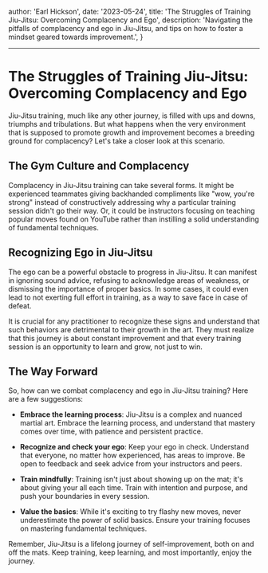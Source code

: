 

  author: 'Earl Hickson',
  date: '2023-05-24',
  title: 'The Struggles of Training Jiu-Jitsu: Overcoming Complacency and Ego',
  description:
    'Navigating the pitfalls of complacency and ego in Jiu-Jitsu, and tips on how to foster a mindset geared towards improvement.',
}


---

# The Struggles of Training Jiu-Jitsu: Overcoming Complacency and Ego

Jiu-Jitsu training, much like any other journey, is filled with ups and downs, triumphs and tribulations. But what happens when the very environment that is supposed to promote growth and improvement becomes a breeding ground for complacency? Let's take a closer look at this scenario.

## The Gym Culture and Complacency

Complacency in Jiu-Jitsu training can take several forms. It might be experienced teammates giving backhanded compliments like "wow, you're strong" instead of constructively addressing why a particular training session didn't go their way. Or, it could be instructors focusing on teaching popular moves found on YouTube rather than instilling a solid understanding of fundamental techniques.

## Recognizing Ego in Jiu-Jitsu

The ego can be a powerful obstacle to progress in Jiu-Jitsu. It can manifest in ignoring sound advice, refusing to acknowledge areas of weakness, or dismissing the importance of proper basics. In some cases, it could even lead to not exerting full effort in training, as a way to save face in case of defeat.

It is crucial for any practitioner to recognize these signs and understand that such behaviors are detrimental to their growth in the art. They must realize that this journey is about constant improvement and that every training session is an opportunity to learn and grow, not just to win.

## The Way Forward

So, how can we combat complacency and ego in Jiu-Jitsu training? Here are a few suggestions:

- **Embrace the learning process**: Jiu-Jitsu is a complex and nuanced martial art. Embrace the learning process, and understand that mastery comes over time, with patience and persistent practice.

- **Recognize and check your ego**: Keep your ego in check. Understand that everyone, no matter how experienced, has areas to improve. Be open to feedback and seek advice from your instructors and peers.

- **Train mindfully**: Training isn't just about showing up on the mat; it's about giving your all each time. Train with intention and purpose, and push your boundaries in every session.

- **Value the basics**: While it's exciting to try flashy new moves, never underestimate the power of solid basics. Ensure your training focuses on mastering fundamental techniques.

Remember, Jiu-Jitsu is a lifelong journey of self-improvement, both on and off the mats. Keep training, keep learning, and most importantly, enjoy the journey.


